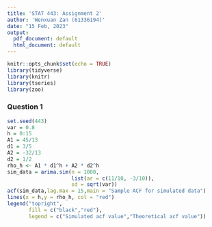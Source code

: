 ```yaml
---
title: 'STAT 443: Assignment 2'
author: 'Wenxuan Zan (61336194)'
date: "15 Feb, 2023"
output:
  pdf_document: default
  html_document: default
---
```


```r
knitr::opts_chunk$set(echo = TRUE)
library(tidyverse)
library(knitr)
library(tseries)
library(zoo)
```

### Question 1
```r
set.seed(443)
var = 0.8
h = 0:15
A1 = 45/13
d1 = 3/5
A2 = -32/13
d2 = 1/2
rho_h <- A1 * d1^h + A2 * d2^h 
sim_data = arima.sim(n = 1000, 
                     list(ar = c(11/10, -3/10)),
                     sd = sqrt(var))
acf(sim_data,lag.max = 15,main = "Sample ACF for simulated data")
lines(x = h,y = rho_h, col = "red")
legend("topright", 
       fill = c("black","red"),
       legend = c("Simulated acf value","Theoretical acf value"))
```





